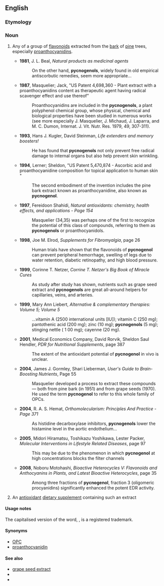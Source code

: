 ==English==

===Etymology===
{{etystub}}

===Noun===
{{en-noun}}

#{{organic chemistry}} Any of a group of [[flavonoid]]s extracted from the [[bark]] of [[pine]] trees, especially [[proanthocyanidin]]s.
#*'''1981''', J. L. Beal, ''Natural products as medicinal agents''
#*:On the other hand, '''pycnogenols''', widely found in old empirical antiscorbutic remedies, seem more appropriate...
#*'''1987''', Masquelier; Jack, "US Patent 4,698,360 - Plant extract with a proanthocyanidins content as therapeutic agent having radical scavenger effect and use thereof"
#*:Proanthocyanidins are included in the '''pycnogenols''', a plant polyphenol chemical group, whose physical, chemical and biological properties have been studied in numerous works (see more especially J. Masquelier, J. Michaud, J. Laparra, and M. C. Dumon, Internat. J. Vit. Nutr. Res. 1979, 49, 307-311).
#*'''1993''', Hans J. Kugler, David Steinman, ''Life extenders and memory boosters!''
#*:He has found that '''pycnogenols''' not only prevent free radical damage to internal organs but also help prevent skin wrinkling.
#*'''1994''', Lerner; Sheldon, "US Patent 5,470,874 - Ascorbic acid and proanthocyanidine composition for topical application to human skin "
#*:The second embodiment of the invention includes the pine bark extract known as proanthocyanidine, also known as '''pycnogenol'''.
#*'''1997''', Fereidoon Shahidi, ''Natural antioxidants: chemistry, health effects, and applications - Page 154''
#*:Masquelier (34,35) was perhaps one of the first to recognize the potential of this class of compounds, referring to them as '''pycnogenols''' or proanthocyanidols.
#*'''1998''', Joe M. Elrod, ''Supplements for Fibromyalgia'', page 26
#*:Human trials have shown that the flavonoids of '''pycnogenol''' can prevent peripheral hemorrhage, swelling of legs due to water retention, diabetic retinopathy, and high blood pressure.
#*'''1999''', Corinne T. Netzer, ''Corrine T. Netzer's Big Book of Miracle Cures''
#*:As study after study has shown, nutrients such as grape seed extract and '''pycnogenols''' are great all-around helpers for capillaries, veins, and arteries.
#*'''1999''', Mary Ann Liebert, ''Alternative & complementary therapies: Volume 5; Volume 5''
#*:...vitamin A (2500 international units [IU]); vitamin C (250 mg); pantothenic acid (200 mg); zinc (10 mg); '''pycnogenols''' (5 mg); stinging nettle ( 1 00 mg); cayenne (20 mg).
#*'''2001''', Medical Economics Company, David Rorvik, Sheldon Saul Hendler, ''PDR for Nutritional Supplements'', page 387
#*:The extent of the antioxidant potential of '''pycnogenol''' in vivo is unclear. 
#*'''2004''', James J. Gormley, Shari Lieberman, ''User's Guide to Brain-Boosting Nutrients'', Page 55
#*:Masquelier developed a process to extract these compounds — both from pine bark (in 1951) and from grape seeds (1970). He used the term '''pycnogenol''' to refer to this whole family of OPCs.
#*'''2004''', R. A. S. Hemat, ''Orthomolecularism: Principles And Practice - Page 371''
#*:As histidine decarboxylase inhibitors, '''pycnogenols''' lower the histamine level in the aortic endothelium...
#*'''2005''', Midori Hiramatsu, Toshikazu Yoshikawa, Lester Packer, ''Molecular Interventions in Lifestyle Related Diseases'', page 97
#*:This may be due to the phenomenon in which '''pycnogenol''' at high concentrations blocks the filter channels
#*'''2008''', Noboru Motohashi, ''Bioactive Heterocycles V: Flavonoids and Anthocyanins in Plants, and Latest Bioactive Heterocycles'', page 35
#*:Among three fractions of '''pycnogenol''', fraction 3 (oligomeric procyanidins) significantly enhanced the potent EDR activity.
# An [[antioxidant]] [[dietary supplement]] containing such an extract

====Usage notes====
The capitalised version of the word, {{term|Pycnogenol}}, is a registered trademark.

====Synonyms====
* [[OPC]]
* [[proanthocyanidin]]

====See also====
*[[grape seed extract]]
*{{pedia|Proanthocyanidin}}
*{{pedialite|Grape seed extract}}